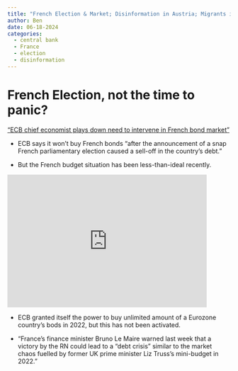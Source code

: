 ```yaml
---
title: "French Election & Market; Disinformation in Austria; Migrants in the US"
author: Ben
date: 06-18-2024
categories:
  - central bank
  - France
  - election
  - disinformation
---
```


# French Election, not the time to panic?

[“ECB chief economist plays down need to intervene in French bond market”](https://www.ft.com/content/dba1a2bd-7fd5-4c0c-ab2a-56bcd2ac3f43)

-   ECB says it won’t buy French bonds “after the announcement of a snap French parliamentary election caused a sell-off in the country’s debt.”

-   But the French budget situation has been less-than-ideal recently.

<iframe src="https://data.worldbank.org/share/widget?end=2021&amp;indicators=GC.DOD.TOTL.GD.ZS&amp;locations=FR-ES&amp;start=1992" width="450" height="300" frameborder="0" scrolling="no" align="center">

</iframe>

-   ECB granted itself the power to buy unlimited amount of a Eurozone country’s bods in 2022, but this has not been activated.

-   “France’s finance minister Bruno Le Maire warned last week that a victory by the RN could lead to a “debt crisis” similar to the market chaos fuelled by former UK prime minister Liz Truss’s mini-budget in 2022.”
